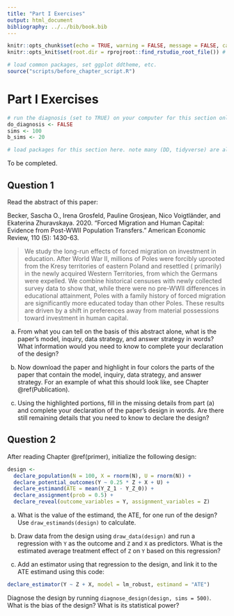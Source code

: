 ```yaml
---
title: "Part I Exercises"
output: html_document
bibliography: ../../bib/book.bib 
---
```


<!-- note do_bookdown is set in index.rmd, so we know if you're running just this .Rmd or compiling the book-->
```r
knitr::opts_chunk$set(echo = TRUE, warning = FALSE, message = FALSE, cache = FALSE)
knitr::opts_knit$set(root.dir = rprojroot::find_rstudio_root_file()) # files are all relative to RStudio project home
```

```r
# load common packages, set ggplot ddtheme, etc.
source("scripts/before_chapter_script.R")
```

<!-- start post here, do not edit above -->

# Part I Exercises

<!-- make sure to rename the section title below -->

```r
# run the diagnosis (set to TRUE) on your computer for this section only before pushing to Github. no diagnosis will ever take place on github.
do_diagnosis <- FALSE
sims <- 100
b_sims <- 20
```

```r
# load packages for this section here. note many (DD, tidyverse) are already available, see scripts/package-list.R
```

<!-- You can use the global bib file via rmarkdown cites like this: @imai2008 -->

To be completed.

## Question 1

Read the abstract of this paper:

Becker, Sascha O., Irena Grosfeld, Pauline Grosjean, Nico Voigtländer, and Ekaterina Zhuravskaya. 2020. "Forced Migration and Human Capital: Evidence from Post-WWII Population Transfers." American Economic Review, 110 (5): 1430-63.

> We study the long-run effects of forced migration on investment in education. After World War II, millions of Poles were forcibly uprooted from the Kresy territories of eastern Poland and resettled ( primarily) in the newly acquired Western Territories, from which the Germans were expelled. We combine historical censuses with newly collected survey data to show that, while there were no pre-WWII differences in educational attainment, Poles with a family history of forced migration are significantly more educated today than other Poles. These results are driven by a shift in preferences away from material possessions toward investment in human capital.

a. From what you can tell on the basis of this abstract alone, what is the paper's model, inquiry, data strategy, and answer strategy in words? What information would you need to know to complete your declaration of the design?

b. Now download the paper and highlight in four colors the parts of the paper that contain the model, inquiry, data strategy, and answer strategy. For an example of what this should look like, see Chapter \@ref(Publication).

c. Using the highlighted portions, fill in the missing details from part (a) and complete your declaration of the paper's design in words. Are there still remaining details that you need to know to declare the design?

## Question 2

After reading Chapter \@ref(primer), initialize the following design:

```r
design <- 
  declare_population(N = 100, X = rnorm(N), U = rnorm(N)) +
  declare_potential_outcomes(Y ~ 0.25 * Z + X + U) + 
  declare_estimand(ATE = mean(Y_Z_1 - Y_Z_0)) + 
  declare_assignment(prob = 0.5) + 
  declare_reveal(outcome_variables = Y, assignment_variables = Z) 
```

a. What is the value of the estimand, the ATE, for one run of the design? Use `draw_estimands(design)` to calculate.

b. Draw data from the design using `draw_data(design)` and run a regression with `Y` as the outcome and `Z` and `X` as predictors. What is the estimated average treatment effect of `Z` on `Y` based on this regression?

c. Add an estimator using that regression to the design, and link it to the ATE estimand using this code:

```r
declare_estimator(Y ~ Z + X, model = lm_robust, estimand = "ATE")
```

Diagnose the design by running `diagnose_design(design, sims = 500)`. What is the bias of the design? What is its statistical power?


